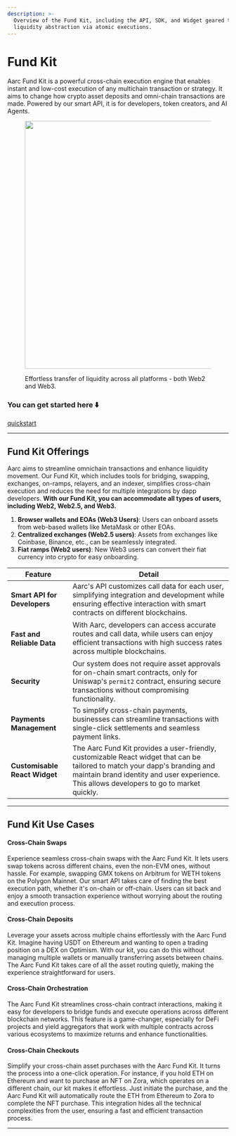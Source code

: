 ```yaml
---
description: >-
  Overview of the Fund Kit, including the API, SDK, and Widget geared towards
  liquidity abstraction via atomic executions.
---
```


# Fund Kit

Aarc Fund Kit is a powerful cross-chain execution engine that enables instant and low-cost execution of any multichain transaction or strategy. It aims to change how crypto asset deposits and omni-chain transactions are made. Powered by our smart API, it is for developers, token creators, and AI Agents.

<figure><img src="../.gitbook/assets/fund-DgrVO594.png" alt="" width="563" /><figcaption><p>Effortless transfer of liquidity across all platforms - both  Web2 and Web3.</p></figcaption></figure>

### **You can get started here** ⬇️

[quickstart](../developers/quickstart)

***

## Fund Kit Offerings

Aarc aims to streamline omnichain transactions and enhance liquidity movement. Our Fund Kit, which includes tools for bridging, swapping, exchanges, on-ramps, relayers, and an indexer, simplifies cross-chain execution and reduces the need for multiple integrations by dapp developers. **With our Fund Kit, you can accommodate all types of users, including Web2, Web2.5, and Web3.**

1. **Browser wallets and EOAs (Web3 Users)**: Users can onboard assets from web-based wallets like MetaMask or other EOAs.
2. **Centralized exchanges (Web2.5 users)**: Assets from exchanges like Coinbase, Binance, etc., can be seamlessly integrated.
3. **Fiat ramps (Web2 users)**: New Web3 users can convert their fiat currency into crypto for easy onboarding.

<table data-view="cards"><thead><tr><th>Feature</th><th>Detail</th></tr></thead><tbody><tr><td><strong>Smart API for Developers</strong></td><td>Aarc's API customizes call data for each user, simplifying integration and development while ensuring effective interaction with smart contracts on different blockchains.</td></tr><tr><td><h4><strong>Fast and Reliable Data</strong></h4></td><td>With Aarc, developers can access accurate routes and call data, while users can enjoy efficient transactions with high success rates across multiple blockchains.</td></tr><tr><td><strong>Security</strong></td><td>Our system does not require asset approvals for on-chain smart contracts, only for Uniswap's <code>permit2</code> contract, ensuring secure transactions without compromising functionality.</td></tr><tr><td><strong>Payments Management</strong></td><td>To simplify cross-chain payments, businesses can streamline transactions with single-click settlements and seamless payment links.</td></tr><tr><td><strong>Customisable React Widget</strong></td><td>The Aarc Fund Kit provides a user-friendly, customizable React widget that can be tailored to match your dapp's branding and maintain brand identity and user experience. This allows developers to go to market quickly.</td></tr></tbody></table>

***

## Fund Kit **Use Cases**

#### **Cross-Chain Swaps**

Experience seamless cross-chain swaps with the Aarc Fund Kit. It lets users swap tokens across different chains, even the non-EVM ones, without hassle. For example, swapping GMX tokens on Arbitrum for WETH tokens on the Polygon Mainnet. Our smart API takes care of finding the best execution path, whether it's on-chain or off-chain. Users can sit back and enjoy a smooth transaction experience without worrying about the routing and execution process.

#### **Cross-Chain Deposits**

Leverage your assets across multiple chains effortlessly with the Aarc Fund Kit. Imagine having USDT on Ethereum and wanting to open a trading position on a DEX on Optimism. With our kit, you can do this without managing multiple wallets or manually transferring assets between chains. The Aarc Fund Kit takes care of all the asset routing quietly, making the experience straightforward for users.

#### **Cross-Chain Orchestration**

The Aarc Fund Kit streamlines cross-chain contract interactions, making it easy for developers to bridge funds and execute operations across different blockchain networks. This feature is a game-changer, especially for DeFi projects and yield aggregators that work with multiple contracts across various ecosystems to maximize returns and enhance functionalities.

#### **Cross-Chain Checkouts**

Simplify your cross-chain asset purchases with the Aarc Fund Kit. It turns the process into a one-click operation. For instance, if you hold ETH on Ethereum and want to purchase an NFT on Zora, which operates on a different chain, our kit makes it effortless. Just initiate the purchase, and the Aarc Fund Kit will automatically route the ETH from Ethereum to Zora to complete the NFT purchase. This integration hides all the technical complexities from the user, ensuring a fast and efficient transaction process.

***
